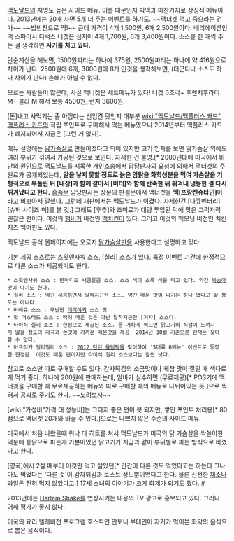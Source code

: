 [[맥도날드]]의 지명도 높은 사이드 메뉴. 이름 때문인지 빅맥과 마찬가지로 상징적 메뉴이다. 2013년에는 20개 사면 5개 더 주는 이벤트를 하기도. ~~맥너겟 먹고 죽으라는 건가~~  ~~밥반찬으로 딱!~~ 근데 가격이 4개 1,500원, 6개 2,500원이다. 베리에이션인 맥 스파이시 디럭스 너겟은 심지어 4개 1,700원, 6개 3,400원이다. 소스를 한 개씩 주는 걸 생각하면 '''사기를 치고 있다.'''

단순계산을 해보면, 1500원짜리는 하나에 375원, 2500원짜리는 하나에 약 416원으로 차이가 난다. 2500원에 6개, 3000원에 8개 인것을 생각해보면, (더군다나 소스도 하나 차이가 난다) 손해가 아닐 수 없다.

모르는 사람들이 많은데, 사실 맥너겟은 세트메뉴가 있다! 너겟 6조각+ 후렌치후라이 M+ 콜라 M 해서  보통 4500원, 런치 3600원.

[돈]내고 사먹기는 좀 아깝다는 선입견 탓인지 대부분 [[wiki:"맥도날드/맥플러스 카드" 맥플러스 카드]]의 적립 포인트로 구매해서 먹는 메뉴였으나 2014년부터 맥플러스 카드가 폐지되어서 지금은 [그런 거 없다].

메뉴 설명에는 [[닭가슴살]]로 만들어졌다고 되어 있지만 고기 입자를 보면 닭가슴살 외에도 여러 부위가 섞여서 가공된 것으로 보인다. 자세한 건 불명.[* 2000년대에 미국에서 비만의 원인으로 맥도날드를 지목한 개인소송에서 담당판사의 요청에 의해서 맥너겟의 주 원료가 공개되었는데, '''알을 낳지 못할 정도로 늙은 암탉을 화학성분을 먹여 가슴살을 기형적으로 부풀린 뒤 [내장]과 함께 갈아서 [버터]와 함께 반죽한 뒤 튀겨내 냉동한 걸 다시 튀겨냈다고 한다.''' [[흠좀무]] 담당판사는 장문의 판결문에서 맥너겟을 '''맥[프랑켄슈타인]'''이라고 비꼬아서 말했다. 그런데 재판에서는 맥도날드가 이겼다. 자세한건 [다큐멘터리] [슈퍼 사이즈 미]를 볼 것.] 그래도 [후추]와 조미료가 대량 투입된 덕에 맛은 그럭저럭 괜찮은 편이다. 이것의 [[햄버거]] 버전인 [[맥치킨]]이 있다. 그리고 이것의 맥모닝 버전인 치킨치즈 맥머핀도 있다.

맥도날드 공식 웹페이지에는 오로지 [[닭가슴살]]만을 사용한다고 설명하고 있다.

기본 제공 [[소스]]로는 스윗앤사워 소스, [칠리] 소스가 있다. 특정 이벤트 기간에 한정적으로 다른 소스가 제공되기도 한다.

 * 스윗앤사워 소스 : 한마디로 새콤달콤 소스. 소스 색이 초록 색을 띄고 있다. 약간 [[복숭아]]맛이 나기도 한다.
 * 칠리 소스 : 약간 새콤하면서 달짝지근한 소스. 약간 매운 맛이 나기는 하나 맵다고 할 정도는 아니다.
 * 바베큐 소스 : 무난한 [[데리야키]] 소스 맛
 * 핫 머스터드 소스 : 딱히 매운 것은 아닌 달착지근한 [겨자] 소스다.
 * 타이식 칠리 소스 : 한정으로 제공된 소스. 좀 거하게 찍으면 닭고기의 식감이 느껴지지 않을 정도의 자극과 쓴맛에 가까운 매운맛을 제공. 2014년 10월 기준으로 현재는 찾아볼 수 없다.
 * 아프리카 필리필리 소스 : [[2012 런던 올림픽]]을 맞이하여 '5대륙 6메뉴' 이벤트로 등장한 한정판. 이것도 매운 편이지만 타이식 칠리 소스보다는 훨씬 낫다.

참고로 소스만 따로 구매할 수도 있다. 감자튀김의 소금맛이나 케찹 맛이 질릴 때 색다르게 먹기 좋다. 하나에 200원에 판매하는데, 알바가 실수하면 (무료제공)[* POS기에 맥너겟을 구매할 때 무료제공하는 메뉴와 따로 구매할 때의 메뉴로 나뉘어있는 듯.]으로 찍혀서 공짜로 주기도 한다. ~~노려보자~~

[wiki:"가성비"가격 대 성능비]는 그다지 좋은 편이 못 되지만, 쌓인 포인트 처리용[* 80점으로 맥너겟 20개와 바꿀 수 있다.]으로는 나쁘지 않은 수준의 사이드 메뉴.

미국에서 처음 나왔을때 워낙 대 히트를 쳐서 맥도날드가 미국의 닭 가슴살을 싹쓸이한 덕분에 통닭으로 파는게 기본이었던 닭고기가 지금과 같이 부위별로 파는 방식으로 바꼈다고 한다.

[영국]에서 2살 때부터 이것만 먹고 살았던[* 간간이 다른 것도 먹었다고는 하는데 그나마도 먹었다는 '다른 것'이 감자튀김과 토스트 정도뿐이었다고 한다. 물론 신선한 [[채소]]나 [[과일]]은 전혀 먹지 않았다고.] 17세 소녀의 이야기가 크게 화제가 되기도 했다. [http://news.naver.com/main/read.nhn?mode=LSD&mid=sec&sid1=104&oid=081&aid=0002257926 #]

2013년에는 [[Harlem Shake]]를 연상시키는 내용의 TV 광고로 홍보되고 있다. 그러나 어째 평가가 좋지 않다.

미국의 요리 텔레비전 프로그램 호스트인 안토니 부데인이 자기가 먹어본 최악의 음식으로 뽑은 음식이다.
